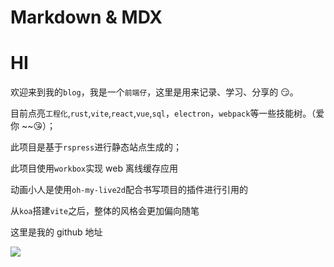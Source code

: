 # Markdown & MDX

# HI

欢迎来到我的`blog`，我是一个`前端仔`，这里是用来记录、学习、分享的 😏。

目前点亮`工程化`,`rust`,`vite`,`react`,`vue`,`sql`，`electron`，`webpack`等一些技能树。（爱你 ~~😘）；

此项目是基于`rspress`进行静态站点生成的；

此项目使用`workbox`实现 web 离线缓存应用

动画小人是使用`oh-my-live2d`配合书写项目的插件进行引用的

从`koa`搭建`vite`之后，整体的风格会更加偏向随笔


这里是我的 github 地址

[![](https://img.shields.io/badge/dynamic/json?color=000000&label=GitHub&query=%24.data.totalSubs&suffix=%20followers&url=https%3A%2F%2Fapi.spencerwoo.com%2Fsubstats%2F%3Fsource%3Dgithub%26queryKey%3DManshawar)](https://github.com/Manshawar)
